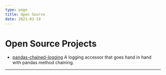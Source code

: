 ```yaml
---
type: page
title: Open Source
date: 2021-03-19
---
```


# Open Source Projects

- [pandas-chained-logging](https://github.com/marwan116/pandas-chained-logging) A logging accessor that goes hand in hand with pandas method chaining.

---

